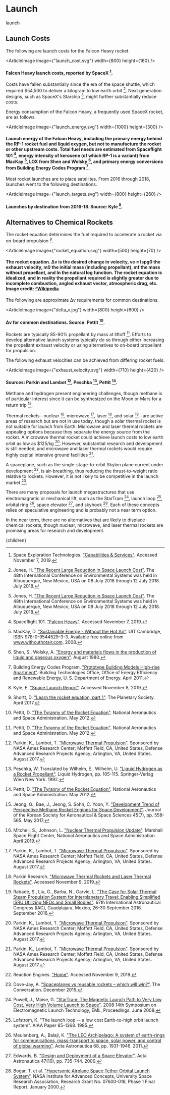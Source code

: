 


# Launch
launch
## Launch Costs
The following are launch costs for the Falcon Heavy rocket.

<ArticleImage image={"launch_cost.svg"} width={800} height={160} />
#### Falcon Heavy launch costs, reported by SpaceX [^21].

Costs have fallen substantially since the era of the space shuttle, which required $54,500 to deliver a kilogram to low earth orbit [^6]. Next generation designs, such as SpaceX's Starship [^6], might further substantially reduce costs.

Energy consumption of the Falcon Heavy, a frequently used SpaceX rocket, are as follows.

<ArticleImage image={"launch_energy.svg"} width={1000} height={300} />
#### Launch energy of the Falcon Heavy, including the primary energy behind the RP-1 rocket fuel and liquid oxygen, but not to manufacture the rocket or other upstream costs. Total fuel needs are estimated from Spaceflight 101 [^22], energy intensity of kerosene (of which RP-1 is a variant) from MacKay [^9], LOX from Shen and Wolsky [^19], and primary energy conversions from Building Energy Codes Program [^2].

Most rocket launches are to place satellites. From 2016 through 2018, launches went to the following destinations.

<ArticleImage image={"launch_targets.svg"} width={800} height={260} />
#### Launches by destination from 2016-18. Source: Kyle [^7].

## Alternatives to Chemical Rockets
The rocket equation determines the fuel required to accelerate a rocket via on-board propulsion [^20].

<ArticleImage image={"rocket_equation.svg"} width={500} height={70} />
#### The rocket equation. Δv is the desired change in velocity, ve = Ispg0 the exhaust velocity, m0 the initial mass (including propellant), mf the mass without propellant, and ln the natural log function. The rocket equation is idealized, and in reality the propellant required is slightly greater due to incomplete combustion, angled exhaust vector, atmospheric drag, etc. Image credit: [^Wikipedia](https://en.wikipedia.org/wiki/Tsiolkovsky_rocket_equation)

The following are approximate Δv requirements for common destinations.

<ArticleImage image={"delta_v.jpg"} width={800} height={600} />
#### Δv for common destinations. Source: Pettit [^15].

Rockets are typically 85-90% propellant by mass at liftoff [^15]. Efforts to develop alternative launch systems typically do so through either increasing the propellant exhaust velocity or using alternatives to on-board propellant for propulsion.

The following exhaust velocities can be achieved from differing rocket fuels.

<ArticleImage image={"exhaust_velocity.svg"} width={710} height={420} />
#### Sources: Parkin and Lambot [^13], Peschka [^14], Pettit [^15].

Methane and hydrogen present engineering challenges, though methane is of particular interest since it can be synthesized on the Moon or Mars for a return trip [^5].

Thermal rockets--nuclear [^11], microwave [^13], laser [^12], and solar [^17]--are active areas of research but are not in use today, though a solar thermal rocket is not suitable for launch from Earth. Microwave and laser thermal rockets are appealing options because they separate the energy source from the rocket. A microwave thermal rocket could achieve launch costs to low earth orbit as low as $125/kg [^13]. However, substantial research and development is still needed, and microwave and laser thermal rockets would require highly capital intensive ground facilities [^13].

A spaceplane, such as the single-stage-to-orbit Skylon plane current under development [^18], is air-breathing, thus reducing the thrust-to-weight ratio relative to rockets. However, it is not likely to be competitive in the launch market [^3].

There are many proposals for launch megastructures that use electromagnetic or mechanical lift, such as the StarTram [^16], launch loop [^8], orbital ring [^10], space elevator [^4], and skyhook [^1]. Each of these concepts relies on speculative engineering and is probably not a near term option.

In the near term, there are no alternatives that are likely to displace chemical rockets, though nuclear, microwave, and laser thermal rockets are promising areas for research and development.

[^1]: Bogar, T. et al. ["Hypersonic Airplane Space Tether Orbital Launch System"](http://www.niac.usra.edu/files/studies/final_report/355Bogar.pdf). NASA Institute for Advanced Concepts, University Space Research Association, Research Grant No. 07600-018, Phase 1 Final Report. January 2000.

[^2]: Building Energy Codes Program. ["Prototype Building Models High-rise Apartment"](https://www.energycodes.gov/901-prototype-building-models-high-rise-apartment). Building Technologies Office, Office of Energy Efficiency and Renewable Energy, U. S. Department of Energy. April 2011.

[^3]: Dove-Jay, A. ["Spaceplanes vs reusable rockets – which will win?"](https://theconversation.com/spaceplanes-vs-reusable-rockets-which-will-win-51938). The Conversation. December 2015.

[^4]: Edwards, B. ["Design and Deployment of a Space Elevator"](https://www.sciencedirect.com/science/article/abs/pii/S0094576500001119). Acta Astronautica 47(10), pp. 735-744. 2000.

[^5]: Jeong, G., Bae, J., Jeong, S. Sohn, C. Yoon, Y. ["Development Trend of Perspective Methane Rocket Engines for Space Development"](http://www.koreascience.or.kr/article/JAKO201722647668116.page). Journal of the Korean Society for Aeronautical & Space Sciences 45(7), pp. 558-565. May 2017.

[^6]: Jones, H. ["The Recent Large Reduction in Space Launch Cost"](https://ttu-ir.tdl.org/handle/2346/74082). The 48th International Conference on Environmental Systems was held in Albuquerque, New Mexico, USA on 08 July 2018 through 12 July 2018. July 2018.

[^7]: Kyle, E. ["Space Launch Report"](http://www.spacelaunchreport.com/). Accessed November 8, 2019.

[^8]: Lofstrom, K. "The launch loop -- a low cost Earth-to-high orbit launch system". AIAA Paper 85-1368. 1985.

[^9]: MacKay, D. ["Sustainable Energy - Without the Hot Air"](https://www.withouthotair.com/c20/page_134.shtml). UIT Cambridge, ISBN 978-0-9544529-3-3. Available free online from www.withouthotair.com. 2008.

[^10]: Meulenberg, A., Balaji, K. ["The LEO Archipelago: A system of earth-rings for communications, mass-transport to space, solar power, and control of global warming"](https://www.researchgate.net/publication/222826883_The_LEO_Archipelago_A_system_of_earth-rings_for_communications_mass-transport_to_space_solar_power_and_control_of_global_warming). Acta Astronautica 68, pp. 1931-1946. 2011.

[^11]: Mitchell, S., Johnson, L. ["Nuclear Thermal Propulsion Update"](https://ntrs.nasa.gov/archive/nasa/casi.ntrs.nasa.gov/20190004963.pdf). Marshall Space Flight Center, National Aeronautics and Space Administration. April 2019.

[^12]: Parkin Research. ["Microwave Thermal Rockets and Laser Thermal Rockets"](https://parkinresearch.com/microwave-thermal-rockets/). Accessed November 9, 2019.

[^13]: Parkin, K., Lambot, T. ["Microwave Thermal Propulsion"](https://ntrs.nasa.gov/search.jsp?R=20170009162). Sponsored by NASA Ames Research Center; Moffett Field, CA, United States, Defense Advanced Research Projects Agency; Arlington, VA, United States. August 2017.

[^14]: Peschka, W. Translated by Wilhelm, E., Wilhelm, U. ["Liquid Hydrogen as a Rocket Propellant"](https://link.springer.com/chapter/10.1007%2F978-3-7091-9126-2_5). Liquid Hydrogen, pp. 105-115. Springer-Verlag Wien New York. 1992.

[^15]: Pettit, D. ["The Tyranny of the Rocket Equation"](https://www.nasa.gov/mission_pages/station/expeditions/expedition30/tryanny.html). National Aeronautics and Space Administration. May 2012.

[^16]: Powell, J., Maise, G. ["StarTram: The Magnetic Launch Path to Very Low Cost, Very High Volume Launch to Space"](https://ieeexplore.ieee.org/document/4657636). 2008 14th Symposium on Electromagnetic Launch Technology, EML, Proceedings. June 2008.

[^17]: Rabade, S., Liu, G., Barba, N., Garvie, L. ["The Case for Solar Thermal Steam Propulsion System for Interplanetary Travel: Enabling Simplified ISRU Utilizing NEOs and Small Bodies"](https://www.researchgate.net/publication/312092974_The_Case_for_Solar_Thermal_Steam_Propulsion_System_for_Interplanetary_Travel_Enabling_Simplified_ISRU_Utilizing_NEOs_and_Small_Bodies). 67th International Astronautical Congress (IAC), Guadalajara, Mexico, 26-30 September 2016. September 2016.

[^18]: Reaction Engines. ["Home"](https://www.reactionengines.co.uk/). Accessed November 9, 2019.

[^19]: Shen, S., Wolsky, A. ["Energy and materials flows in the production of liquid and gaseous oxygen"](https://www.osti.gov/biblio/6574363). August 1980.

[^20]: Shortt, D. ["Learn the rocket equation, part 1"](https://www.planetary.org/blogs/guest-blogs/2017/20170428-the-rocket-equation-part-1.html). The Planetary Society. April 2017.

[^21]: Space Exploration Technologies. ["Capabilities & Services"](https://www.spacex.com/about/capabilities). Accessed November 7, 2019.

[^22]: Spaceflight 101. ["Falcon Heavy"](http://spaceflight101.com/spacerockets/falcon-heavy/). Accessed November 7, 2019.

  <Article 
    focusAreaUrl={focusAreaUrl} 
    hierarchy={hierarchy} 
    site={site}
  >
    {children}
  </Article>